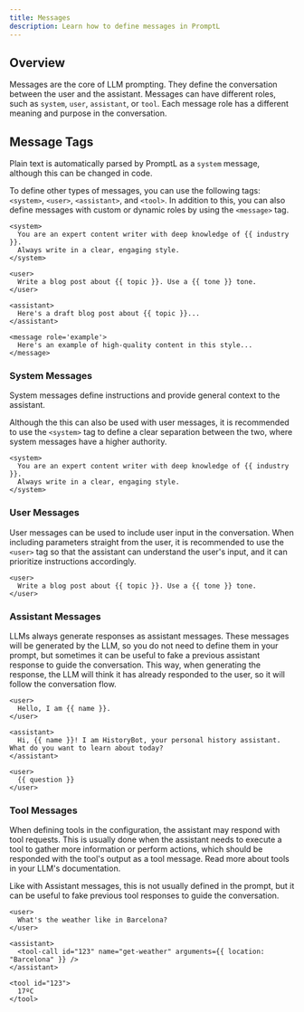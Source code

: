 ```yaml
---
title: Messages
description: Learn how to define messages in PromptL
---
```


## Overview

Messages are the core of LLM prompting. They define the conversation between the user and the assistant. Messages can have different roles, such as `system`, `user`, `assistant`, or `tool`. Each message role has a different meaning and purpose in the conversation.

## Message Tags

Plain text is automatically parsed by PromptL as a `system` message, although this can be changed in code.

To define other types of messages, you can use the following tags: `<system>`, `<user>`, `<assistant>`, and `<tool>`. In addition to this, you can also define messages with custom or dynamic roles by using the `<message>` tag.

```plaintext
<system>
  You are an expert content writer with deep knowledge of {{ industry }}.
  Always write in a clear, engaging style.
</system>

<user>
  Write a blog post about {{ topic }}. Use a {{ tone }} tone.
</user>

<assistant>
  Here's a draft blog post about {{ topic }}...
</assistant>

<message role='example'>
  Here's an example of high-quality content in this style...
</message>
```

### System Messages

System messages define instructions and provide general context to the assistant.

Although the this can also be used with user messages, it is recommended to use the `<system>` tag to define a clear separation between the two, where system messages have a higher authority.

```plaintext
<system>
  You are an expert content writer with deep knowledge of {{ industry }}.
  Always write in a clear, engaging style.
</system>
```

### User Messages

User messages can be used to include user input in the conversation. When including parameters straight from the user, it is recommended to use the `<user>` tag so that the assistant can understand the user's input, and it can prioritize instructions accordingly.

```plaintext
<user>
  Write a blog post about {{ topic }}. Use a {{ tone }} tone.
</user>
```

### Assistant Messages

LLMs always generate responses as assistant messages. These messages will be generated by the LLM, so you do not need to define them in your prompt, but sometimes it can be useful to fake a previous assistant response to guide the conversation. This way, when generating the response, the LLM will think it has already responded to the user, so it will follow the conversation flow.

```plaintext
<user>
  Hello, I am {{ name }}.
</user>

<assistant>
  Hi, {{ name }}! I am HistoryBot, your personal history assistant. What do you want to learn about today?
</assistant>

<user>
  {{ question }}
</user>
```

### Tool Messages

When defining tools in the configuration, the assistant may respond with tool requests. This is usually done when the assistant needs to execute a tool to gather more information or perform actions, which should be responded with the tool's output as a tool message. Read more about tools in your LLM's documentation.

Like with Assistant messages, this is not usually defined in the prompt, but it can be useful to fake previous tool responses to guide the conversation.

```plaintext
<user>
  What's the weather like in Barcelona?
</user>

<assistant>
  <tool-call id="123" name="get-weather" arguments={{ location: "Barcelona" }} />
</assistant>

<tool id="123">
  17ºC
</tool>
```
